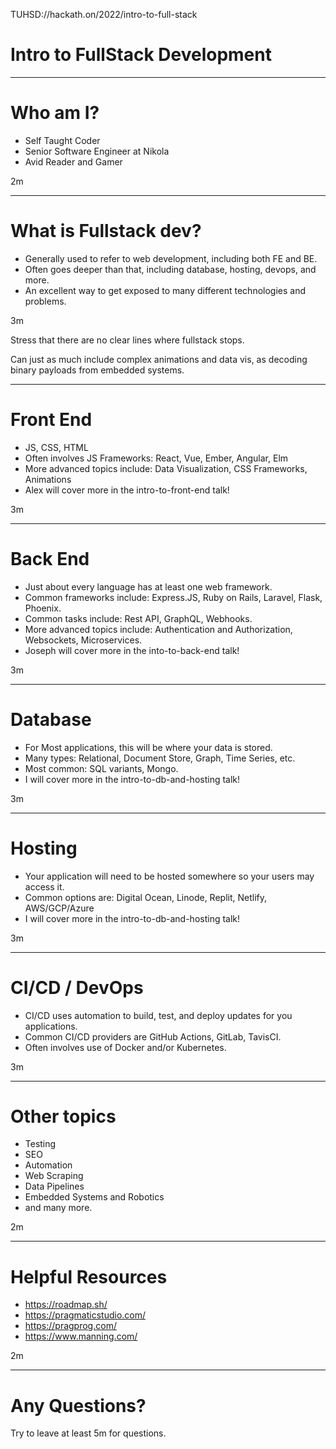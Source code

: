 

<Footer>

TUHSD://hackath.on/2022/intro-to-full-stack

</Footer>


# Intro to FullStack Development

---

# Who am I?

<Steps>

- Self Taught Coder
- Senior Software Engineer at Nikola
- Avid Reader and Gamer

</Steps>

<Notes>

2m

</Notes>

---

# What is Fullstack dev?

<Steps>

- Generally used to refer to web development, including both FE and BE.
- Often goes deeper than that, including database, hosting, devops, and more.
- An excellent way to get exposed to many different technologies and problems.

</Steps>

<Notes>

3m

Stress that there are no clear lines where fullstack stops.

Can just as much include complex animations and data vis,
as decoding binary payloads from embedded systems.

</Notes>

---

# Front End

<Steps>

- JS, CSS, HTML
- Often involves JS Frameworks: React, Vue, Ember, Angular, Elm
- More advanced topics include: Data Visualization, CSS Frameworks, Animations
- Alex will cover more in the intro-to-front-end talk!

</Steps>

<Notes>

3m

</Notes>

---

# Back End

<Steps>

- Just about every language has at least one web framework.
- Common frameworks include: Express.JS, Ruby on Rails, Laravel, Flask, Phoenix.
- Common tasks include: Rest API, GraphQL, Webhooks.
- More advanced topics include: Authentication and Authorization, Websockets, Microservices.
- Joseph will cover more in the into-to-back-end talk!

</Steps>

<Notes>

3m

</Notes>

---

# Database

<Steps>

- For Most applications, this will be where your data is stored.
- Many types: Relational, Document Store, Graph, Time Series, etc.
- Most common: SQL variants, Mongo.
- I will cover more in the intro-to-db-and-hosting talk!

</Steps>

<Notes>

3m

</Notes>

---

# Hosting

<Steps>

- Your application will need to be hosted somewhere so your users may access it.
- Common options are: Digital Ocean, Linode, Replit, Netlify, AWS/GCP/Azure
- I will cover more in the intro-to-db-and-hosting talk!

</Steps>

<Notes>

3m

</Notes>

---

# CI/CD / DevOps

<Steps>

- CI/CD uses automation to build, test, and deploy updates for you applications.
- Common CI/CD providers are GitHub Actions, GitLab, TavisCI.
- Often involves use of Docker and/or Kubernetes.

</Steps>

<Notes>

3m

</Notes>

---

# Other topics

<Steps>

- Testing
- SEO
- Automation
- Web Scraping
- Data Pipelines
- Embedded Systems and Robotics
- and many more.

</Steps>


<Notes>

2m

</Notes>

---

# Helpful Resources

- https://roadmap.sh/
- https://pragmaticstudio.com/
- https://pragprog.com/
- https://www.manning.com/

<Notes>

2m

</Notes>

---

# Any Questions?

<Notes>

Try to leave at least 5m for questions.

</Notes>
